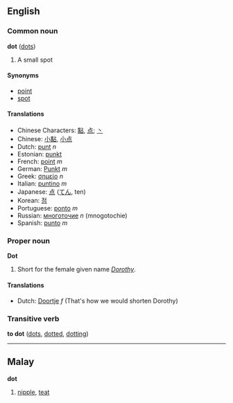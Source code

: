 ==English==
===Common noun===
'''dot''' ([[dots]])

# A small spot<!-- better def needed -->

====Synonyms====
*[[point]]
*[[spot]]

====Translations====
*Chinese Characters: [[點]], [[点]]; [[丶]]
*Chinese: [[小點]], [[小点]]
*Dutch: [[punt]] ''n''
*Estonian: [[punkt]]
*French: [[point]] ''m''
*German: [[Punkt]] ''m''
*Greek: [[σημείο]] ''n''
*Italian: [[puntino]] ''m''
*Japanese: [[点]] ([[てん]], ten)
*Korean: [[점]]
*Portuguese: [[ponto]] ''m''
*Russian: [[многоточие]] ''n'' (mnogotochie)
*Spanish: [[punto]] ''m''

===Proper noun===
'''Dot'''

# Short for the female given name ''[[Dorothy]]''.

====Translations====
*Dutch: [[Doortje]] ''f'' (That's how we would shorten Dorothy)

===Transitive verb===
'''to dot''' ([[dots]], [[dotted]], [[dotting]])

<!-- def needed -->

----

==Malay==
'''dot'''

# [[nipple]], [[teat]]